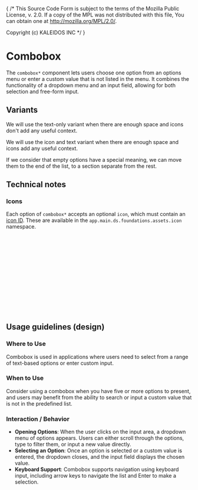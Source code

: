 { /* This Source Code Form is subject to the terms of the Mozilla Public
  License, v. 2.0. If a copy of the MPL was not distributed with this
  file, You can obtain one at http://mozilla.org/MPL/2.0/.

  Copyright (c) KALEIDOS INC */ }


<Meta title="Controls/Combobox" />

# Combobox

The `combobox*` component lets users choose one option from an options menu or enter a custom value that is not listed in the menu. It combines the functionality of a dropdown menu and an input field, allowing for both selection and free-form input.

## Variants

We will use the text-only variant when there are enough space and icons don't add any useful context.

<Canvas of={ComboboxStories.Default} />

We will use the icon and text variant when there are enough space and icons add any useful context.

<Canvas of={ComboboxStories.WithIcons} />

If we consider that empty options have a special meaning, we can move them to the end of the list, to a section separate from the rest.

<Canvas of={ComboboxStories.EmptyToEnd} />

## Technical notes

### Icons

Each option of `combobox*` accepts an optional `icon`, which must contain an [icon ID](../foundations/assets/icon.mdx).
These are available in the `app.main.ds.foundations.assets.icon` namespace.

```clj
(ns app.main.ui.foo
  (:require
   [app.main.ui.ds.foundations.assets.icon :as i]))
```

```clj
[:> combobox*
    {:options [{ :label "Code"
                 :id "option-code"
                 :icon i/fill-content }
               { :label "Design"
                 :id "option-design"
                 :icon i/pentool }
               { :label "Menu"
                 :id "option-menu" }
               ]}]
```

## Usage guidelines (design)

### Where to Use

Combobox is used in applications where users need to select from a range of text-based options or enter custom input.

### When to Use

Consider using a combobox when you have five or more options to present, and users may benefit from the ability to search or input a custom value that is not in the predefined list.

### Interaction / Behavior

- **Opening Options**: When the user clicks on the input area, a dropdown menu of options appears. Users can either scroll through the options, type to filter them, or input a new value directly.
- **Selecting an Option**: Once an option is selected or a custom value is entered, the dropdown closes, and the input field displays the chosen value.
- **Keyboard Support**: Combobox supports navigation using keyboard input, including arrow keys to navigate the list and Enter to make a selection.
